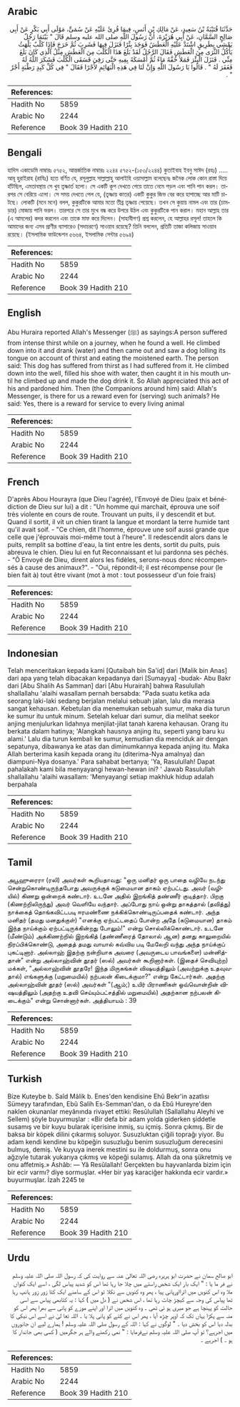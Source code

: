 ## Arabic


<div dir="rtl" lang="ar" style={{fontSize:'larger',backgroundColor:'#f8f9fa',padding:20}}>
حَدَّثَنَا قُتَيْبَةُ بْنُ سَعِيدٍ، عَنْ مَالِكِ بْنِ أَنَسٍ، فِيمَا قُرِئَ عَلَيْهِ عَنْ سُمَىٍّ، مَوْلَى أَبِي بَكْرٍ عَنْ أَبِي صَالِحٍ السَّمَّانِ، عَنْ أَبِي هُرَيْرَةَ، أَنَّ رَسُولَ اللَّهِ صلى الله عليه وسلم قَالَ ‏"‏ بَيْنَمَا رَجُلٌ يَمْشِي بِطَرِيقٍ اشْتَدَّ عَلَيْهِ الْعَطَشُ فَوَجَدَ بِئْرًا فَنَزَلَ فِيهَا فَشَرِبَ ثُمَّ خَرَجَ فَإِذَا كَلْبٌ يَلْهَثُ يَأْكُلُ الثَّرَى مِنَ الْعَطَشِ فَقَالَ الرَّجُلُ لَقَدْ بَلَغَ هَذَا الْكَلْبَ مِنَ الْعَطَشِ مِثْلُ الَّذِي كَانَ بَلَغَ مِنِّي ‏.‏ فَنَزَلَ الْبِئْرَ فَمَلأَ خُفَّهُ مَاءً ثُمَّ أَمْسَكَهُ بِفِيهِ حَتَّى رَقِيَ فَسَقَى الْكَلْبَ فَشَكَرَ اللَّهُ لَهُ فَغَفَرَ لَهُ ‏"‏ ‏.‏ قَالُوا يَا رَسُولَ اللَّهِ وَإِنَّ لَنَا فِي هَذِهِ الْبَهَائِمِ لأَجْرًا فَقَالَ ‏"‏ فِي كُلِّ كَبِدٍ رَطْبَةٍ أَجْرٌ ‏"‏ ‏.‏
</div>
<div style={{backgroundColor:'#f8f9fa',padding:20, marginBottom: 10}}><table> <thead> <tr> <th>References:</th> <th></th> </tr> </thead> <tbody><tr><td>Hadith No</td><td>5859</td></tr><tr><td>Arabic No</td><td>2244</td></tr><tr><td>Reference</td><td>Book 39 Hadith 210</td></tr></tbody></table></div>

## Bengali


<div dir="ltr" lang="bn" style={{fontSize:'larger',backgroundColor:'#f8f9fa',padding:20}}>
হাদিস একাডেমি নাম্বারঃ ৫৭৫২, আন্তর্জাতিক নাম্বারঃ ২২৪৪ ৫৭৫২-(১৫৩/২২৪৪) কুতাইবাহ ইবনু সাঈদ (রহঃ) ..... আবূ হুরাইরাহ (রাযিঃ) হতে বর্ণিত যে, রসূলুল্লাহ সাল্লাল্লাহু আলাইহি ওয়াসাল্লাম বলেছেনঃ জনৈক লোক কোন রাস্তা দিয়ে হাঁটছিল, এমতাবস্থায় সে খুব তৃষ্ণার্ত হলো। সে একটি কূপ দেখতে পেয়ে তাতে নেমে পড়ল এবং পানি পান করল। তারপর সে বেরিয়ে এলো। সে সময় দেখতে পেল যে, (তৃষ্ণায় কাতর) একটি কুকুর জিভ বের করে হাপাচ্ছে আর মাটি চাটছে। লোকটি (মনে মনে) বলল, কুকুরটিকে আমার মতো তীব্র তৃষ্ণায় পেয়েছে। তখন সে কুয়ায় নামল এবং তার (চামড়ার) মোজায় পানি ভরল। তারপরে সে তার মুখে বন্ধ করে উপরে উঠল এবং কুকুরটিকে পান করাল। মহান আল্লাহ তার (এ আমলের) কদর করলেন এবং তাকে মাফ করে দিলেন। (সাহাবীগণ) প্রশ্ন করলেন, হে আল্লাহর রসূল! তাহলে কি আমাদের জন্য এসব প্রাণীর ব্যাপারেও (সদাচরণে) সাওয়াব রয়েছে? তিনি বললেন, প্রতিটি তাজা কলিজায় সাওয়াব রয়েছে। (ইসলামিক ফাউন্ডেশন ৫৬৬৪, ইসলামিক সেন্টার ৫৬৯৪)
</div>
<div style={{backgroundColor:'#f8f9fa',padding:20, marginBottom: 10}}><table> <thead> <tr> <th>References:</th> <th></th> </tr> </thead> <tbody><tr><td>Hadith No</td><td>5859</td></tr><tr><td>Arabic No</td><td>2244</td></tr><tr><td>Reference</td><td>Book 39 Hadith 210</td></tr></tbody></table></div>

## English


<div dir="ltr" lang="en" style={{fontSize:'larger',backgroundColor:'#f8f9fa',padding:20}}>
Abu Huraira reported Allah's Messenger (ﷺ) as sayings:A person suffered from intense thirst while on a journey, when he found a well. He climbed down into it and drank (water) and then came out and saw a dog lolling its tongue on account of thirst and eating the moistened earth. The person said: This dog has suffered from thirst as I had suffered from it. He climbed down into the well, filled his shoe with water, then caught it in his mouth until he climbed up and made the dog drink it. So Allah appreciated this act of his and pardoned him. Then (the Companions around him) said: Allah's Messenger, is there for us a reward even for (serving) such animals? He said: Yes, there is a reward for service to every living animal
</div>
<div style={{backgroundColor:'#f8f9fa',padding:20, marginBottom: 10}}><table> <thead> <tr> <th>References:</th> <th></th> </tr> </thead> <tbody><tr><td>Hadith No</td><td>5859</td></tr><tr><td>Arabic No</td><td>2244</td></tr><tr><td>Reference</td><td>Book 39 Hadith 210</td></tr></tbody></table></div>

## French


<div dir="ltr" lang="fr" style={{fontSize:'larger',backgroundColor:'#f8f9fa',padding:20}}>
D'après Abou Hourayra (que Dieu l'agrée), l'Envoyé de Dieu (paix et bénédiction de Dieu sur lui) a dit : "Un homme qui marchait, éprouva une soif très violente en cours de route. Trouvant un puits, il y descendit et but. Quand il sortit, il vit un chien tirant la langue et mordant la terre humide tant qu'il avait soif. - "Ce chien, dit l'homme, éprouve une soif aussi grande que celle que j'éprouvais moi-même tout à l'heure". Il redescendit alors dans le puits, remplit sa bottine d'eau, la tint entre les dents, sortit du puits, puis abreuva le chien. Dieu lui en fut Reconnaissant et lui pardonna ses péchés. - "Ô Envoyé de Dieu, dirent alors les fidèles, serons-nous donc récompensés à cause des animaux?". - "Oui, répondit-il; il est récompense pour (le bien fait à) tout être vivant (mot à mot : tout possesseur d'un foie frais)
</div>
<div style={{backgroundColor:'#f8f9fa',padding:20, marginBottom: 10}}><table> <thead> <tr> <th>References:</th> <th></th> </tr> </thead> <tbody><tr><td>Hadith No</td><td>5859</td></tr><tr><td>Arabic No</td><td>2244</td></tr><tr><td>Reference</td><td>Book 39 Hadith 210</td></tr></tbody></table></div>

## Indonesian


<div dir="ltr" lang="id" style={{fontSize:'larger',backgroundColor:'#f8f9fa',padding:20}}>
Telah menceritakan kepada kami [Qutaibah bin Sa'id] dari [Malik bin Anas] dari apa yang telah dibacakan kepadanya dari [Sumayya] -budak- Abu Bakr dari [Abu Shalih As Samman] dari [Abu Hurairah] bahwa Rasulullah shallallahu 'alaihi wasallam pernah bersabda: "Pada suatu ketika ada seorang laki-laki sedang berjalan melalui sebuah jalan, lalu dia merasa sangat kehausan. Kebetulan dia menemukan sebuah sumur, maka dia turun ke sumur itu untuk minum. Setelah keluar dari sumur, dia melihat seekor anjing menjulurkan lidahnya menjilat-jilat tanah karena kehausan. Orang itu berkata dalam hatinya; 'Alangkah hausnya anjing itu, seperti yang baru ku alami.' Lalu dia turun kembali ke sumur, kemudian dia menciduk air dengan sepatunya, dibawanya ke atas dan diminumkannya kepada anjing itu. Maka Allah berterima kasih kepada orang itu (diterima-Nya amalnya) dan diampuni-Nya dosanya.' Para sahabat bertanya; 'Ya, Rasulullah! Dapat pahalakah kami bila menyayangi hewan-hewan ini? ' Jawab Rasulullah shallallahu 'alaihi wasallam: 'Menyayangi setiap makhluk hidup adalah berpahala
</div>
<div style={{backgroundColor:'#f8f9fa',padding:20, marginBottom: 10}}><table> <thead> <tr> <th>References:</th> <th></th> </tr> </thead> <tbody><tr><td>Hadith No</td><td>5859</td></tr><tr><td>Arabic No</td><td>2244</td></tr><tr><td>Reference</td><td>Book 39 Hadith 210</td></tr></tbody></table></div>

## Tamil


<div dir="ltr" lang="ta" style={{fontSize:'larger',backgroundColor:'#f8f9fa',padding:20}}>
அபூஹுரைரா (ரலி) அவர்கள் கூறியதாவது: "ஒரு மனிதர் ஒரு பாதை வழியே நடந்து சென்றுகொண்டிருந்தபோது அவருக்குக் கடுமையான தாகம் ஏற்பட்டது. அவர் (வழியில்) கிணறு ஒன்றைக் கண்டார். உடனே அதில் இறங்கித் தண்ணீர் குடித்தார். பிறகு (கிணற்றிலிருந்து) அவர் வெளியே வந்தார். அப்போது நாய் ஒன்று தாகத்தால் (தவித்து) நாக்கைத் தொங்கவிட்டபடி ஈரமண்ணை நக்கிக்கொண்டிருப்பதைக் கண்டார். அந்த மனிதர் (தமது மனதுக்குள்) "எனக்கு ஏற்பட்டதைப் போன்ற அதே (கடுமையான) தாகம் இந்த நாய்க்கும் ஏற்பட்டிருக்கின்றது போலும்!" என்று சொல்லிக்கொண்டார். உடனே (மீண்டும்) அக்கிணற்றில் இறங்கித் (தண்ணீரைத் தோலால் ஆன) தனது காலுறையில் நிரப்பிக்கொண்டு, அதைத் தமது வாயால் கவ்விய படி மேலேறி வந்து அந்த நாய்க்குப் புகட்டினார். அல்லாஹ் இதற்கு நன்றியாக அவரை (அவருடைய பாவங்களை) மன்னித்தான்" என்று அல்லாஹ்வின் தூதர் (ஸல்) அவர்கள் கூறினார்கள். (இதைச் செவியுற்ற) மக்கள், "அல்லாஹ்வின் தூதரே! இந்த மிருகங்கள் விஷயத்திலும் (அவற்றுக்கு உதவுவதால்) எங்களுக்கு (மறுமையில்) நற்பலன் கிடைக்குமா?" என்று கேட்டார்கள். அதற்கு அல்லாஹ்வின் தூதர் (ஸல்) அவர்கள் "(ஆம்;) உயிர் பிராணிகள் ஒவ்வொன்றின் விஷயத்திலும் (அதற்கு உதவி செய்யும்பட்சத்தில் மறுமையில்) அதற்கான நற்பலன் கிடைக்கும்" என்று சொன்னார்கள். அத்தியாயம் : 39
</div>
<div style={{backgroundColor:'#f8f9fa',padding:20, marginBottom: 10}}><table> <thead> <tr> <th>References:</th> <th></th> </tr> </thead> <tbody><tr><td>Hadith No</td><td>5859</td></tr><tr><td>Arabic No</td><td>2244</td></tr><tr><td>Reference</td><td>Book 39 Hadith 210</td></tr></tbody></table></div>

## Turkish


<div dir="ltr" lang="tr" style={{fontSize:'larger',backgroundColor:'#f8f9fa',padding:20}}>
Bize Kuteybe b. Saîd Mâlik b. Enes'den kendisine Ehû Bekr'in azatlısı Sümeyy tarafından, Ebû Salih Es-Semman'dan, o da Ebû Hureyre'den naklen okunanlar meyânında rivayet ettiki: Resûlullah (Sallallahu Aleyhi ve Sellem) şöyle buyurmuşlar : «Bir defa bir adam yolda giderken şiddetle susamış ve bir kuyu bularak içerisine inmiş, su içmiş. Sonra çıkmış. Bir de baksa bir köpek dilini çıkarmış soluyor. Susuzluktan çiğili toprağı yiyor. Bu adam kendi kendine bu köpeğin susuzluğu benim susuzluğum derecesini bulmuş, demiş. Ve kuyuya inerek mestini su ile doldurmuş, sonra onu ağzıyle tutarak yukarıya çıkmış ve köpeği sulamış. Allah da ona şükretmiş ve onu affetmiş.» Ashâb: — Yâ Resûlallah! Gerçekten bu hayvanlarda bizim için bir ecir varmı? diye sormuşlar. «Her bir yaş karaciğer hakkında ecir vardır.» buyurmuşlar. İzah 2245 te
</div>
<div style={{backgroundColor:'#f8f9fa',padding:20, marginBottom: 10}}><table> <thead> <tr> <th>References:</th> <th></th> </tr> </thead> <tbody><tr><td>Hadith No</td><td>5859</td></tr><tr><td>Arabic No</td><td>2244</td></tr><tr><td>Reference</td><td>Book 39 Hadith 210</td></tr></tbody></table></div>

## Urdu


<div dir="rtl" lang="ur" style={{fontSize:'larger',backgroundColor:'#f8f9fa',padding:20}}>
ابو صالح سمان نے حضرت ابو ہریرہ رضی اللہ تعالیٰ عنہ سے روایت کی کہ رسول اللہ صلی اللہ علیہ وسلم نے فر ما یا : " ایک بار ایک شخص راستے میں چلا جا رہا تھا اس کو شدید پیاس لگی ، اسے ایک کنواں ملا وہ اس کنویں میں اترااورپانی پیا ، پھر وہ کنویں سے نکلا تو اس کے سامنے ایک کتا زور زور ہانپ رہا تھا پیاس کی وجہ سے کیچڑ چاٹ رہا تھا ، اس شخص نے ( دل میں ) کہا : یہ کتابھی پیاس سے اسی حالت کو پہنچا ہے جو میری ہو ئی تھی ۔ وہ کنویں میں اترا اور اپنے موزے کو پانی سے بھرا پھر اس کو منہ سے پکڑا یہاں تک کہ اوپر چڑھ آیا ، پھر اس نے کتے کو پانی پلا یا ۔ اللہ تعا لیٰ نے اسے اس نیکی کا بدلہ دیا اس کو بخش دیا ۔ " لوگوں نے کہا : اللہ کے رسول صلی اللہ علیہ وسلم ! ہمارے لیے ان جانوروں میں اجرہے؟ تو آپ صلی اللہ علیہ وسلم نےفرمایا : " نمی رکھنے والے ہر جگرمیں ( کسی بھی جاندار کا ہو ۔ ) اجرہے ۔
</div>
<div style={{backgroundColor:'#f8f9fa',padding:20, marginBottom: 10}}><table> <thead> <tr> <th>References:</th> <th></th> </tr> </thead> <tbody><tr><td>Hadith No</td><td>5859</td></tr><tr><td>Arabic No</td><td>2244</td></tr><tr><td>Reference</td><td>Book 39 Hadith 210</td></tr></tbody></table></div>